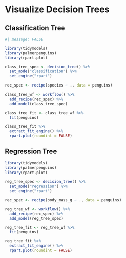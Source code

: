 # Visualize Decision Trees

## Classification Tree

```r
#| message: FALSE

library(tidymodels)
library(palmerpenguins)
library(rpart.plot)

class_tree_spec <- decision_tree() %>%
  set_mode("classification") %>%
  set_engine("rpart")

rec_spec <- recipe(species ~ ., data = penguins)

class_tree_wf <- workflow() %>%
  add_recipe(rec_spec) %>%
  add_model(class_tree_spec)

class_tree_fit <- class_tree_wf %>%
  fit(penguins)

class_tree_fit %>%
  extract_fit_engine() %>%
  rpart.plot(roundint = FALSE)
```

## Regression Tree

```r
library(tidymodels)
library(palmerpenguins)
library(rpart.plot)

reg_tree_spec <- decision_tree() %>%
  set_mode("regression") %>%
  set_engine("rpart")

rec_spec <- recipe(body_mass_g ~ ., data = penguins)

reg_tree_wf <- workflow() %>%
  add_recipe(rec_spec) %>%
  add_model(reg_tree_spec)

reg_tree_fit <- reg_tree_wf %>%
  fit(penguins)

reg_tree_fit %>%
  extract_fit_engine() %>%
  rpart.plot(roundint = FALSE)
```
